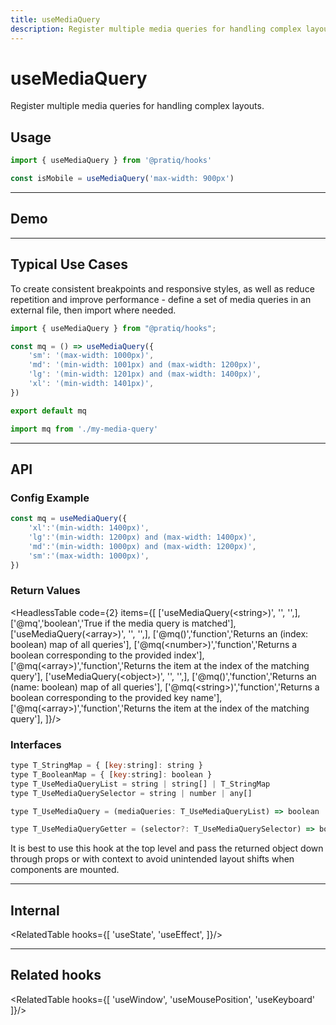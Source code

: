 ```yaml
---
title: useMediaQuery
description: Register multiple media queries for handling complex layouts.
---
```



# 

<Card className='fade_card'>
<MainText>
<h1>useMediaQuery</h1>
Register multiple media queries for handling complex layouts.
</MainText>
</Card>

<!--meta-section-break-->


## Usage    
 

```js 
import { useMediaQuery } from '@pratiq/hooks'

const isMobile = useMediaQuery('max-width: 900px')
```








<!-- ======================================================================= -->
<hr />

## Demo

<DemoComponent />










<!-- ======================================================================= -->
<hr />

## Typical Use Cases

To create consistent breakpoints and responsive styles, as well as reduce repetition and
improve performance - define a set of media queries in an external file, then import where needed.



```jsx title='my-code'
import { useMediaQuery } from "@pratiq/hooks";

const mq = () => useMediaQuery({
    'sm': '(max-width: 1000px)',
    'md': '(min-width: 1001px) and (max-width: 1200px)',
    'lg': '(min-width: 1201px) and (max-width: 1400px)',
    'xl': '(min-width: 1401px)',
})

export default mq
```

```jsx
import mq from './my-media-query'


```










<!-- ======================================================================= -->
<hr />

## API

### Config Example

```js
const mq = useMediaQuery({
    'xl':'(min-width: 1400px)',
    'lg':'(min-width: 1200px) and (max-width: 1400px)',
    'md':'(min-width: 1000px) and (max-width: 1200px)',
    'sm':'(max-width: 1000px)',
})
```



### Return Values


<HeadlessTable code={2} items={[
    ['useMediaQuery(&lt;string&gt;)', '', '',],
    ['@mq','boolean','True if the media query is matched'],
    ['useMediaQuery(&lt;array&gt;)', '', '',],
    ['@mq()','function','Returns an (index: boolean) map of all queries'],
    ['@mq(&lt;number&gt;)','function','Returns a boolean corresponding to the provided index'],
    ['@mq(&lt;array&gt;)','function','Returns the item at the index of the matching query'],
    ['useMediaQuery(&lt;object&gt;)', '', '',],
    ['@mq()','function','Returns an (name: boolean) map of all queries'],
    ['@mq(&lt;string&gt;)','function','Returns a boolean corresponding to the provided key name'],
    ['@mq(&lt;array&gt;)','function','Returns the item at the index of the matching query'],
]}/>


### Interfaces

```js
type T_StringMap = { [key:string]: string }
type T_BooleanMap = { [key:string]: boolean }
type T_UseMediaQueryList = string | string[] | T_StringMap
type T_UseMediaQuerySelector = string | number | any[]

type T_UseMediaQuery = (mediaQueries: T_UseMediaQueryList) => boolean | T_UseMediaQueryGetter

type T_UseMediaQueryGetter = (selector?: T_UseMediaQuerySelector) => boolean | T_BooleanMap
```


It is best to use this hook at the top level and pass the returned object down
through props or with context to avoid unintended layout shifts when components
are mounted.



<!-- ======================================================================= -->
<hr />

## Internal

<RelatedTable hooks={[
    'useState',
    'useEffect',
]}/>


<!-- ======================================================================= -->
<hr />

## Related hooks

<RelatedTable hooks={[
    'useWindow',
    'useMousePosition',
    'useKeyboard'
]}/>